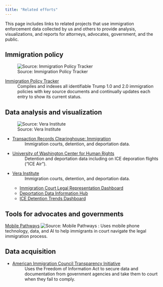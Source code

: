 ```yaml
---
title: "Related efforts"
---
```


This page includes links to related projects that use immigration enforcement data collected by us and others to provide analysis, visualizations, and reports for attorneys, advocates, government, and the public.

## Immigration policy

<!-- <img src="img/policy_tracker.png" width=250 align="left" style="padding-right: 15px"> -->

![Source: Immigration Policy Tracker](img/policy-tracker-screenshot.png)

[Immigration Policy Tracker](https://immpolicytracking.org)  
: Compiles and indexes all identifiable Trump 1.0 and 2.0 immigration policies with key source documents and continually updates each entry to show its current status. 

<div style="clear: both;"></div>

## Data analysis and visualization

<!-- <img src="img/trac.png" width=250 align="right"> -->
![Source: Vera Institute](img/vera-screenshot.png)

* [Transaction Records Clearinghouse: Immigration](https://tracreports.org/immigration)
: Immigration courts, detention, and deportation data.

* [University of Washington Center for Human Rights](https://jsis.washington.edu/humanrights/)
: Detention and deportation data including on ICE deporation flights ("ICE Air").

* [Vera Institute](https://www.vera.org)
: Immigration courts, detention, and deportation data.

  - [Immigration Court Legal Representation Dashboard](https://www.vera.org/ending-mass-incarceration/reducing-incarceration/detention-of-immigrants/advancing-universal-representation-initiative/immigration-data-tools-and-maps)
  - [Deportation Data Information Hub](https://www.vera.org/ending-mass-incarceration/reducing-incarceration/detention-of-immigrants/advancing-universal-representation-initiative/state-and-local-deportation-defense-information-hub)
  - [ICE Detention Trends Dashboard](https://www.vera.org/ice-detention-trends)

## Tools for advocates and governments

<!-- * [Immigration Commons](https://immigrationcommons.org) -->
<!-- : Data analysis and visualization platform on immigration court proceedings for civil society and local government.  -->

[Mobile Pathways](https://www.mobilepathways.org)  ![Source: Mobile Pathways](img/mobile-pathways-screenshot.png)
<!-- <img src="img/mobile-pathways.png" width=250 align="left" style="padding-right: 15px"> -->
: Uses mobile phone technology, data, and AI to help immigrants in court navigate the legal immigration process.

<div style="clear: both;"></div>


## Data acquisition

* [American Immigration Council Transparency Initiative](https://www.americanimmigrationcouncil.org/what-we-do/government-transparency)
: Uses the Freedom of Information Act to secure data and documentation from government agencies and take them to court when they fail to comply. 


